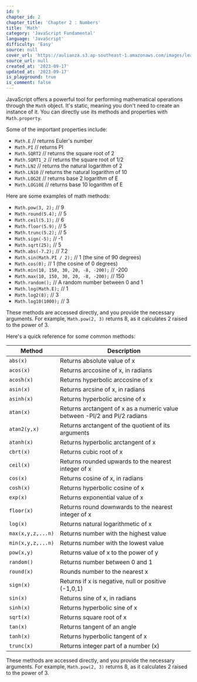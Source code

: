 ```yaml
---
id: 9
chapter_id: 2
chapter_title: 'Chapter 2 : Numbers'
title: 'Math'
category: 'JavaScript Fundamental'
language: 'JavaScript'
difficulty: 'Easy'
source: null
cover_url: 'https://aulianza.s3.ap-southeast-1.amazonaws.com/images/learn/javascript.webp'
source_url: null
created_at: '2023-09-17'
updated_at: '2023-09-17'
is_playground: true
is_comment: false
---
```


JavaScript offers a powerful tool for performing mathematical operations through the `Math` object. It's static, meaning you don't need to create an instance of it. You can directly use its methods and properties with `Math.property`.

Some of the important properties include:

- `Math.E` // returns Euler's number
- `Math.PI` // returns PI
- `Math.SQRT2` // returns the square root of 2
- `Math.SQRT1_2` // returns the square root of 1/2
- `Math.LN2` // returns the natural logarithm of 2
- `Math.LN10` // returns the natural logarithm of 10
- `Math.LOG2E` // returns base 2 logarithm of E
- `Math.LOG10E` // returns base 10 logarithm of E

Here are some examples of math methods:

- `Math.pow(3, 2);` // 9
- `Math.round(5.4);` // 5
- `Math.ceil(5.1);` // 6
- `Math.floor(5.9);` // 5
- `Math.trunc(5.2);` // 5
- `Math.sign(-5);` // -1
- `Math.sqrt(25);` // 5
- `Math.abs(-7.2);` // 7.2
- `Math.sin(Math.PI / 2);` // 1 (the sine of 90 degrees)
- `Math.cos(0);` // 1 (the cosine of 0 degrees)
- `Math.min(10, 150, 30, 20, -8, -200);` // -200
- `Math.max(10, 150, 30, 20, -8, -200);` // 150
- `Math.random();` // A random number between 0 and 1
- `Math.log(Math.E);` // 1
- `Math.log2(8);` // 3
- `Math.log10(1000);` // 3

These methods are accessed directly, and you provide the necessary arguments. For example, `Math.pow(2, 3)` returns 8, as it calculates 2 raised to the power of 3.

Here's a quick reference for some common methods:

| Method            | Description                                                               |
| ----------------- | ------------------------------------------------------------------------- |
| `abs(x)`          | Returns absolute value of x                                               |
| `acos(x)`         | Returns arccosine of x, in radians                                        |
| `acosh(x)`        | Returns hyperbolic arccosine of x                                         |
| `asin(x) `        | Returns arcsine of x, in radians                                          |
| `asinh(x)`        | Returns hyperbolic arcsine of x                                           |
| `atan(x)`         | Returns arctangent of x as a numeric value between -PI/2 and PI/2 radians |
| `atan2(y,x)`      | Returns arctangent of the quotient of its arguments                       |
| `atanh(x)`        | Returns hyperbolic arctangent of x                                        |
| `cbrt(x)`         | Returns cubic root of x                                                   |
| `ceil(x)`         | Returns rounded upwards to the nearest integer of x                       |
| `cos(x)`          | Returns cosine of x, in radians                                           |
| `cosh(x)`         | Returns hyperbolic cosine of x                                            |
| `exp(x)`          | Returns exponential value of x                                            |
| `floor(x)`        | Returns round downwards to the nearest integer of x                       |
| `log(x)`          | Returns natural logarithmetic of x                                        |
| `max(x,y,z,...n)` | Returns number with the highest value                                     |
| `min(x,y,z,...n)` | Returns number with the lowest value                                      |
| `pow(x,y)`        | Returns value of x to the power of y                                      |
| `random()`        | Returns number between 0 and 1                                            |
| `round(x)`        | Rounds number to the nearest x                                            |
| `sign(x)`         | Returns if x is negative, null or positive (-1,0,1)                       |
| `sin(x)`          | Returns sine of x, in radians                                             |
| `sinh(x)`         | Returns hyperbolic sine of x                                              |
| `sqrt(x)`         | Returns square root of x                                                  |
| `tan(x)`          | Returns tangent of an angle                                               |
| `tanh(x)`         | Returns hyperbolic tangent of x                                           |
| `trunc(x)`        | Returns integer part of a number (x)                                      |

These methods are accessed directly, and you provide the necessary arguments. For example, `Math.pow(2, 3)` returns 8, as it calculates 2 raised to the power of 3.
